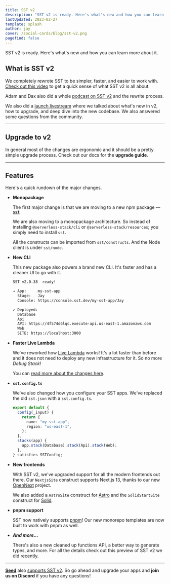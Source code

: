 ```yaml
---
title: SST v2
description: "SST v2 is ready. Here's what's new and how you can learn more about it."
lastUpdated: 2023-02-27
template: splash
author: jay
cover: /social-cards/blog/sst-v2.png
pagefind: false
---
```



SST v2 is ready. Here's what's new and how you can learn more about it.

## What is SST v2

We completely rewrote SST to be simpler, faster, and easier to work with. [Check out this video](https://youtu.be/v97-SJY1Mb0) to get a quick sense of what SST v2 is all about.

<YouTube id="v97-SJY1Mb0" posterQuality="high" />

Adam and Dax also did a whole [podcast on SST v2](https://tomorrow.fm/8) and the rewrite process.

We also did a [launch livestream](https://www.youtube.com/watch?v=v6oqlnY6-Vc) where we talked about what's new in v2, how to upgrade, and deep dive into the new codebase. We also answered some questions from the community.

<YouTube id="v6oqlnY6-Vc" posterQuality="high" />

---

## Upgrade to v2

In general most of the changes are ergonomic and it should be a pretty simple upgrade process. Check out our docs for the **upgrade guide**.

---

## Features

Here's a quick rundown of the major changes.

- **Monopackage**

  The first major change is that we are moving to a new npm package — [**`sst`**](https://www.npmjs.com/package/sst)

  We are also moving to a monopackage architecture. So instead of installing `@serverless-stack/cli` or `@serverless-stack/resources`; you simply need to install `sst`.

  All the constructs can be imported from `sst/constructs`. And the Node client is under `sst/node`.

- **New CLI**

  This new package also powers a brand new CLI. It's faster and has a cleaner UI to go with it.

  ```bash
  SST v2.0.38  ready!

  → App:     my-sst-app
    Stage:   Jay
    Console: https://console.sst.dev/my-sst-app/Jay

  ✓ Deployed:
    Database
    Api
    API: https://4f574d6lqc.execute-api.us-east-1.amazonaws.com
    Web
    SITE: https://localhost:3000
  ```

- **Faster Live Lambda**

  We've reworked how [Live Lambda](/docs/live/) works! It's a lot faster than before and it does not need to deploy any new infrastructure for it. So no more _Debug Stack_!

  You can [read more about the changes here](/docs/live/).

- **`sst.config.ts`**

  We've also changed how you configure your SST apps. We've replaced the old `sst.json` with a `sst.config.ts`.

  ```typescript
  export default {
    config(_input) {
      return {
        name: "my-sst-app",
        region: "us-east-1",
      };
    },
    stacks(app) {
      app.stack(Database).stack(Api).stack(Web);
    },
  } satisfies SSTConfig;
  ```

- **New frontends**

  With SST v2, we've upgraded support for all the modern frontends out there. Our `NextjsSite` construct supports Next.js 13, thanks to our new [OpenNext](https://open-next.js.org) project.

  We also added a `AstroSite` construct for [Astro](https://astro.build) and the `SolidStartSite` construct for [Solid](https://www.solidjs.com).

- **pnpm support**

  SST now natively supports [pnpm](https://pnpm.io)! Our new monorepo templates are now built to work with pnpm as well.

- _**And more...**_

  There's also a new cleaned up functions API, a better way to generate types, and more. For all the details check out this preview of SST v2 we did recently.

  <YouTube id="qEKUNZWbj-8" posterQuality="high" />

---

[**Seed**](https://seed.run) also [supports SST v2](https://seed.run/blog/sst-v2-support). So go ahead and upgrade your apps and **join us on Discord** if you have any questions!
